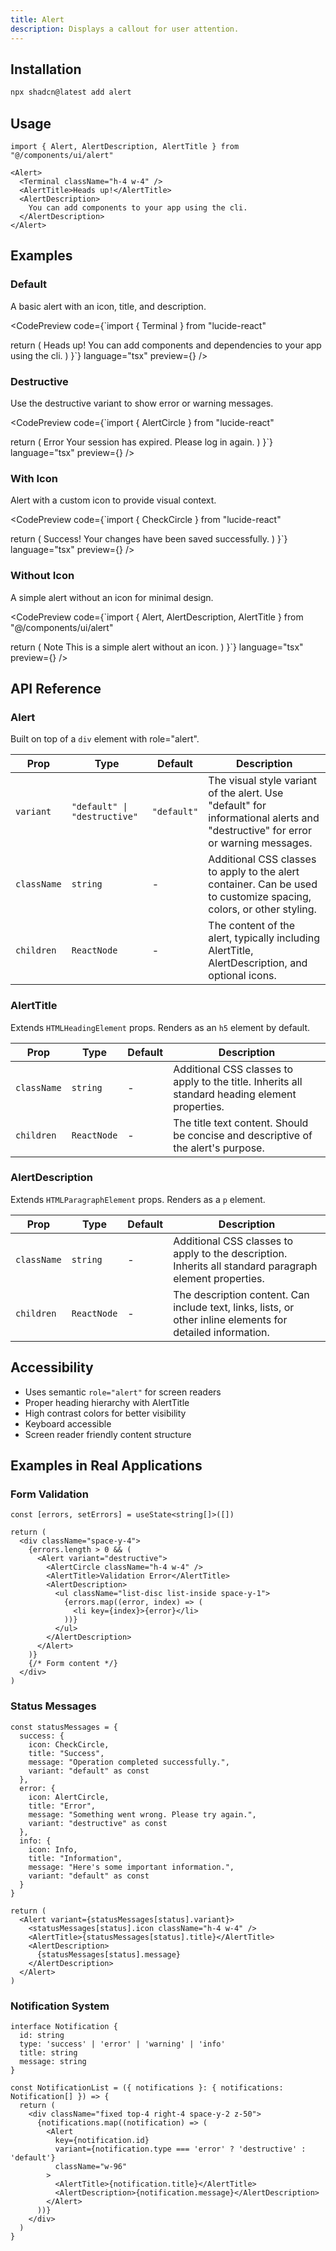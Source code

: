 ```yaml
---
title: Alert
description: Displays a callout for user attention.
---
```


## Installation

```bash
npx shadcn@latest add alert
```

## Usage

```tsx
import { Alert, AlertDescription, AlertTitle } from "@/components/ui/alert"
```

```tsx
<Alert>
  <Terminal className="h-4 w-4" />
  <AlertTitle>Heads up!</AlertTitle>
  <AlertDescription>
    You can add components to your app using the cli.
  </AlertDescription>
</Alert>
```

## Examples

### Default

A basic alert with an icon, title, and description.

<CodePreview 
  code={`import { Terminal } from "lucide-react"

  return (
    <Alert>
      <Terminal className="h-4 w-4" />
      <AlertTitle>Heads up!</AlertTitle>
      <AlertDescription>
        You can add components and dependencies to your app using the cli.
      </AlertDescription>
    </Alert>
  )
}`} 
  language="tsx" 
  preview={<AlertDemo />} 
/>

### Destructive

Use the destructive variant to show error or warning messages.

<CodePreview 
  code={`import { AlertCircle } from "lucide-react"

  return (
    <Alert variant="destructive">
      <AlertCircle className="h-4 w-4" />
      <AlertTitle>Error</AlertTitle>
      <AlertDescription>
        Your session has expired. Please log in again.
      </AlertDescription>
    </Alert>
  )
}`} 
  language="tsx" 
  preview={<AlertDestructive />} 
/>

### With Icon

Alert with a custom icon to provide visual context.

<CodePreview 
  code={`import { CheckCircle } from "lucide-react"

  return (
    <Alert>
      <CheckCircle className="h-4 w-4" />
      <AlertTitle>Success!</AlertTitle>
      <AlertDescription>
        Your changes have been saved successfully.
      </AlertDescription>
    </Alert>
  )
}`} 
  language="tsx" 
  preview={<AlertWithIcon />} 
/>

### Without Icon

A simple alert without an icon for minimal design.

<CodePreview 
  code={`import { Alert, AlertDescription, AlertTitle } from "@/components/ui/alert"

  return (
    <Alert>
      <AlertTitle>Note</AlertTitle>
      <AlertDescription>
        This is a simple alert without an icon.
      </AlertDescription>
    </Alert>
  )
}`} 
  language="tsx" 
  preview={<AlertWithoutIcon />} 
/>

## API Reference

### Alert

Built on top of a `div` element with role="alert".

| Prop | Type | Default | Description |
| --- | --- | --- | --- |
| `variant` | `"default" \| "destructive"` | `"default"` | The visual style variant of the alert. Use "default" for informational alerts and "destructive" for error or warning messages. |
| `className` | `string` | - | Additional CSS classes to apply to the alert container. Can be used to customize spacing, colors, or other styling. |
| `children` | `ReactNode` | - | The content of the alert, typically including AlertTitle, AlertDescription, and optional icons. |

### AlertTitle

Extends `HTMLHeadingElement` props. Renders as an `h5` element by default.

| Prop | Type | Default | Description |
| --- | --- | --- | --- |
| `className` | `string` | - | Additional CSS classes to apply to the title. Inherits all standard heading element properties. |
| `children` | `ReactNode` | - | The title text content. Should be concise and descriptive of the alert's purpose. |

### AlertDescription

Extends `HTMLParagraphElement` props. Renders as a `p` element.

| Prop | Type | Default | Description |
| --- | --- | --- | --- |
| `className` | `string` | - | Additional CSS classes to apply to the description. Inherits all standard paragraph element properties. |
| `children` | `ReactNode` | - | The description content. Can include text, links, lists, or other inline elements for detailed information. |

## Accessibility

- Uses semantic `role="alert"` for screen readers
- Proper heading hierarchy with AlertTitle
- High contrast colors for better visibility
- Keyboard accessible
- Screen reader friendly content structure

## Examples in Real Applications

### Form Validation

```tsx
const [errors, setErrors] = useState<string[]>([])

return (
  <div className="space-y-4">
    {errors.length > 0 && (
      <Alert variant="destructive">
        <AlertCircle className="h-4 w-4" />
        <AlertTitle>Validation Error</AlertTitle>
        <AlertDescription>
          <ul className="list-disc list-inside space-y-1">
            {errors.map((error, index) => (
              <li key={index}>{error}</li>
            ))}
          </ul>
        </AlertDescription>
      </Alert>
    )}
    {/* Form content */}
  </div>
)
```

### Status Messages

```tsx
const statusMessages = {
  success: {
    icon: CheckCircle,
    title: "Success",
    message: "Operation completed successfully.",
    variant: "default" as const
  },
  error: {
    icon: AlertCircle,
    title: "Error",
    message: "Something went wrong. Please try again.",
    variant: "destructive" as const
  },
  info: {
    icon: Info,
    title: "Information",
    message: "Here's some important information.",
    variant: "default" as const
  }
}

return (
  <Alert variant={statusMessages[status].variant}>
    <statusMessages[status].icon className="h-4 w-4" />
    <AlertTitle>{statusMessages[status].title}</AlertTitle>
    <AlertDescription>
      {statusMessages[status].message}
    </AlertDescription>
  </Alert>
)
```

### Notification System

```tsx
interface Notification {
  id: string
  type: 'success' | 'error' | 'warning' | 'info'
  title: string
  message: string
}

const NotificationList = ({ notifications }: { notifications: Notification[] }) => {
  return (
    <div className="fixed top-4 right-4 space-y-2 z-50">
      {notifications.map((notification) => (
        <Alert 
          key={notification.id}
          variant={notification.type === 'error' ? 'destructive' : 'default'}
          className="w-96"
        >
          <AlertTitle>{notification.title}</AlertTitle>
          <AlertDescription>{notification.message}</AlertDescription>
        </Alert>
      ))}
    </div>
  )
}
```